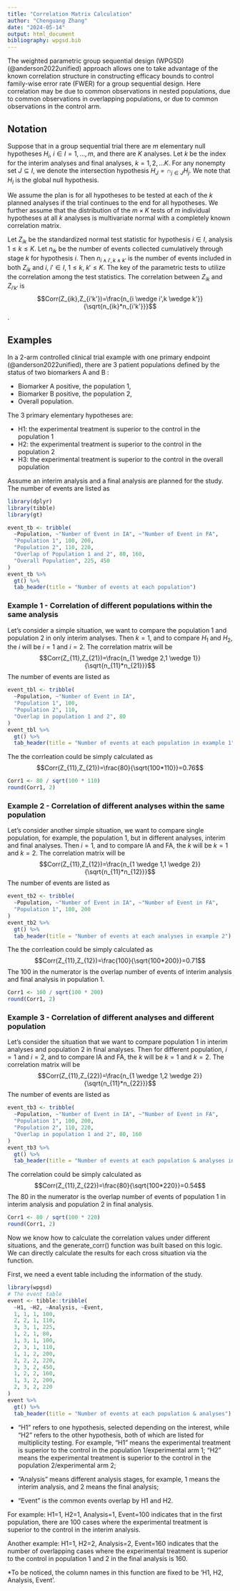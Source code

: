 ```yaml
---
title: "Correlation Matrix Calculation"
author: "Chenguang Zhang"
date: "2024-05-14"
output: html_document
bibliography: wpgsd.bib
---
```


The weighted parametric group sequential design (WPGSD) (@anderson2022unified) approach allows one to take advantage of the known correlation structure in constructing efficacy bounds to control family-wise error rate (FWER) for a group sequential design. Here correlation may be due to common observations in nested populations, due to common observations in overlapping populations, or due to common observations in the control arm. 

## Notation

Suppose that in a group sequential trial there are $m$ elementary null hypotheses $H_i$, $i \in I={1,...,m}$, and there are $K$ analyses. Let $k$ be the index for the interim analyses and final analyses, $k=1,2,...K$. For any nonempty set $J \subseteq I$, we denote the intersection hypothesis $H_J=\cap_{j \in J}H_j$. We note that $H_I$ is the global null hypothesis.

We assume the plan is for all hypotheses to be tested at each of the $k$ planned analyses if the trial continues to the end for all hypotheses. We further assume that the distribution of the $m \times K$ tests of $m$ individual hypotheses at all $k$ analyses is multivariate normal with a completely known correlation matrix. 

Let $Z_{ik}$ be the standardized normal test statistic for hypothesis $i \in I$, analysis $1 \le k \le K$. Let $n_{ik}$ be the number of events collected cumulatively through stage $k$ for hypothesis $i$. Then $n_{i \wedge i',k \wedge k'}$ is the number of events included in both $Z_{ik}$ and $i$, $i' \in I$, $1 \le k$, $k' \le K$. The key of the parametric tests to utilize the correlation among the test statistics. The correlation between $Z_{ik}$ and $Z_{i'k'}$ is
$$Corr(Z_{ik},Z_{i'k'})=\frac{n_{i \wedge i',k \wedge k'}}{\sqrt{n_{ik}*n_{i'k'}}}$$. 

## Examples

In a 2-arm controlled clinical trial example with one primary endpoint (@anderson2022unified), there are 3 patient populations defined by the status of two biomarkers A and B :

* Biomarker A positive, the population 1,
* Biomarker B positive, the population 2,
* Overall population.

The 3 primary elementary hypotheses are:

* H1: the experimental treatment is superior to the control in the population 1
* H2: the experimental treatment is superior to the control in the population 2
* H3: the experimental treatment is superior to the control in the overall population
  
Assume an interim analysis and a final analysis are planned for the study. The number of events are listed as
```r
library(dplyr)
library(tibble)
library(gt)
```

```r
event_tb <- tribble(
  ~Population, ~"Number of Event in IA", ~"Number of Event in FA",
  "Population 1", 100, 200,
  "Population 2", 110, 220,
  "Overlap of Population 1 and 2", 80, 160,
  "Overall Population", 225, 450
)
event_tb %>%
  gt() %>%
  tab_header(title = "Number of events at each population")
```

### Example 1 - Correlation of different populations within the same analysis
Let's consider a simple situation, we want to compare the population 1 and population 2 in only interim analyses. Then $k=1$, and to compare $H_{1}$ and $H_{2}$, the $i$ will be $i=1$ and $i=2$. 
The correlation matrix will be
$$Corr(Z_{11},Z_{21})=\frac{n_{1 \wedge 2,1 \wedge 1}}{\sqrt{n_{11}*n_{21}}}$$
The number of events are listed as
```r
event_tbl <- tribble(
  ~Population, ~"Number of Event in IA",
  "Population 1", 100,
  "Population 2", 110,
  "Overlap in population 1 and 2", 80
)
event_tbl %>%
  gt() %>%
  tab_header(title = "Number of events at each population in example 1")
```
The the corrleation could be simply calculated as 
$$Corr(Z_{11},Z_{21})=\frac{80}{\sqrt{100*110}}=0.76$$
```r
Corr1 <- 80 / sqrt(100 * 110)
round(Corr1, 2)
```

### Example 2 - Correlation of different analyses within the same population
Let's consider another simple situation, we want to compare single population, for example, the population 1, but in different analyses, interim and final analyses. Then  $i=1$, and to compare IA and FA, the $k$ will be $k=1$ and $k=2$. 
The correlation matrix will be
$$Corr(Z_{11},Z_{12})=\frac{n_{1 \wedge 1,1 \wedge 2}}{\sqrt{n_{11}*n_{12}}}$$
The number of events are listed as
```r
event_tb2 <- tribble(
  ~Population, ~"Number of Event in IA", ~"Number of Event in FA",
  "Population 1", 100, 200
)
event_tb2 %>%
  gt() %>%
  tab_header(title = "Number of events at each analyses in example 2")
```
The the corrleation could be simply calculated as 
$$Corr(Z_{11},Z_{12})=\frac{100}{\sqrt{100*200}}=0.71$$
The 100 in the numerator is the overlap number of events of interim analysis and final analysis in population 1.
```r
Corr1 <- 100 / sqrt(100 * 200)
round(Corr1, 2)
```
### Example 3 - Correlation of different analyses and different population
Let's consider the situation that we want to compare population 1 in interim analyses and population 2 in final analyses. Then for different population, $i=1$ and $i=2$, and to compare IA and FA, the $k$ will be $k=1$ and $k=2$. 
The correlation matrix will be
$$Corr(Z_{11},Z_{22})=\frac{n_{1 \wedge 1,2 \wedge 2}}{\sqrt{n_{11}*n_{22}}}$$
The number of events are listed as
```r
event_tb3 <- tribble(
  ~Population, ~"Number of Event in IA", ~"Number of Event in FA",
  "Population 1", 100, 200,
  "Population 2", 110, 220,
  "Overlap in population 1 and 2", 80, 160
)
event_tb3 %>%
  gt() %>%
  tab_header(title = "Number of events at each population & analyses in example 3")
```
The correlation could be simply calculated as 
$$Corr(Z_{11},Z_{22})=\frac{80}{\sqrt{100*220}}=0.54$$
The 80 in the numerator is the overlap number of events of population 1 in interim analysis and population 2 in final analysis.
```r
Corr1 <- 80 / sqrt(100 * 220)
round(Corr1, 2)
```
Now we know how to calculate the correlation values under different situations, and the generate_corr() function was built based on this logic. We can directly calculate the results for each cross situation via the function. 

First, we need a event table including the information of the study.

```r
library(wpgsd)
# The event table
event <- tibble::tribble(
  ~H1, ~H2, ~Analysis, ~Event,
  1, 1, 1, 100,
  2, 2, 1, 110,
  3, 3, 1, 225,
  1, 2, 1, 80,
  1, 3, 1, 100,
  2, 3, 1, 110,
  1, 1, 2, 200,
  2, 2, 2, 220,
  3, 3, 2, 450,
  1, 2, 2, 160,
  1, 3, 2, 200,
  2, 3, 2, 220
)
event %>%
  gt() %>%
  tab_header(title = "Number of events at each population & analyses")
```

* "H1" refers to one hypothesis, selected depending on the interest, while "H2" refers to the other hypothesis, both of which are listed for multiplicity testing. For example, "H1" means the experimental treatment is superior to the control in the population 1/experimental arm 1; "H2" means the experimental treatment is superior to the control in the population 2/experimental arm 2; 
* "Analysis" means different analysis stages, for example, 1 means the interim analysis, and 2 means the final analysis;

* "Event" is the common events overlap by H1 and H2.

For example: H1=1, H2=1, Analysis=1, Event=100 indicates that in the first population, there are 100 cases where the experimental treatment is superior to the control in the interim analysis.

Another example: H1=1, H2=2, Analysis=2, Event=160 indicates that the number of overlapping cases where the experimental treatment is superior to the control in population 1 and 2 in the final analysis is 160.

*To be noticed, the column names in this function are fixed to be 'H1, H2, Analysis, Event'.
